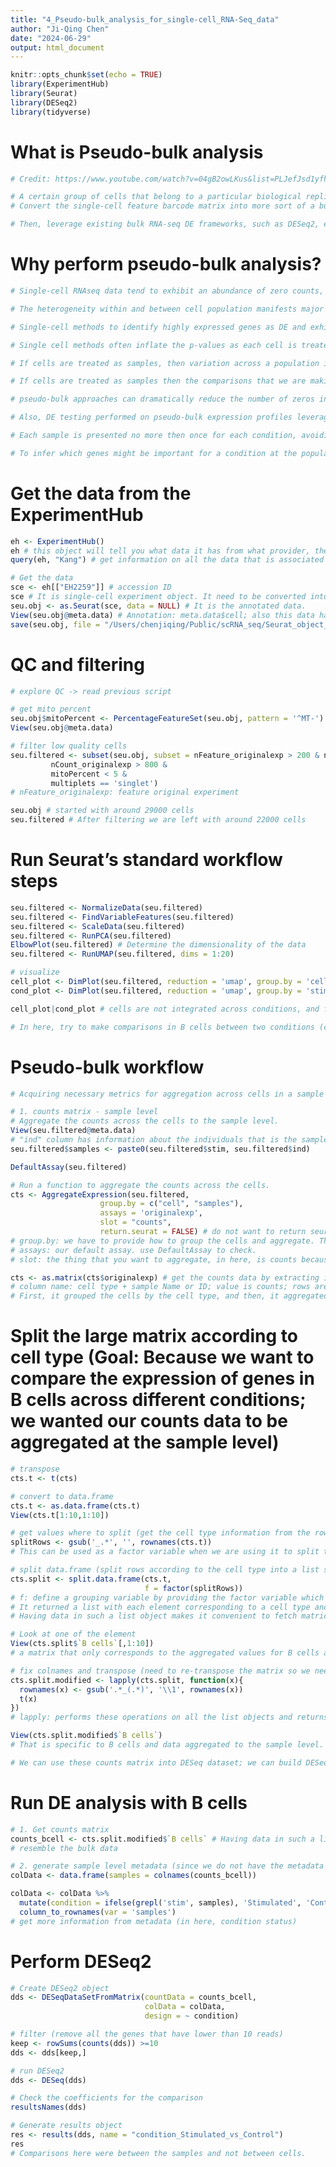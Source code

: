 ```yaml
---
title: "4_Pseudo-bulk_analysis_for_single-cell_RNA-Seq_data"
author: "Ji-Qing Chen"
date: "2024-06-29"
output: html_document
---
```


```r
knitr::opts_chunk$set(echo = TRUE)
library(ExperimentHub)
library(Seurat)
library(DESeq2)
library(tidyverse)
```

# What is Pseudo-bulk analysis
```r
# Credit: https://www.youtube.com/watch?v=04gB2owLKus&list=PLJefJsd1yfhagnkss5B1YCsHaH0GWQfFT&index=8

# A certain group of cells that belong to a particular biological replicate or sample. We want to aggregate the counts and metadata for those cells belonging to a particular replicate or sample to the sample/replicate level. Finally, we have such a format where we have one count value for a gene for one replicate sample.
# Convert the single-cell feature barcode matrix into more sort of a bulk where we have the counts for aggregated for the sample or the replicate level and not at the single cell level.

# Then, leverage existing bulk RNA-seq DE frameworks, such as DESeq2, edgeR and limma.
```

# Why perform pseudo-bulk analysis?
```r
# Single-cell RNAseq data tend to exhibit an abundance of zero counts, a complicated distribution, and huge heterogeneity.

# The heterogeneity within and between cell population manifests major challenges to the differential gene expression analysis in scRNAseq data.

# Single-cell methods to identify highly expressed genes as DE and exhibit low sensitivity for genes having low expression.

# Single cell methods often inflate the p-values as each cell is treated as a sample.

# If cells are treated as samples, then variation across a population is not truly investigate. Because the cells are not truly independent of each other as they are isolated from the same organism or sample from the same environment. So they cannot be considered as samples because they are not truly independent of each other.

# If cells are treated as samples then the comparisons that we are making at the individual level between the cells and we are not truly looking at the variation across the population.

# pseudo-bulk approaches can dramatically reduce the number of zeros in the data especially for the genes that have low expression and at the same time we can also leverage the statistical rigor of existing bulk RNAseq differential expression (DE) methods like DESeq2, edgeR and limma.

# Also, DE testing performed on pseudo-bulk expression profiles leverages the resolution offered by single-cell technologies to define the labels.

# Each sample is presented no more then once for each condition, avoiding problems from unmodelled correlations between samples. It also takes care of situation where the cells are correlated to each other as they isolated from the same organism or the same sample so aggregating the counts at the sample level makes each sample be represented only once in a condition which can avoid the problems of correlation between the samples.

# To infer which genes might be important for a condition at the population level (not the individual level; investigate the effect of a condition or an effect of a treatment on genes), samples need to be acquired from different organisms/samples, not different cells.
```

# Get the data from the ExperimentHub
```r
eh <- ExperimentHub()
eh # this object will tell you what data it has from what provider, the species, the data class
query(eh, "Kang") # get information on all the data that is associated with "Kang"

# Get the data
sce <- eh[["EH2259"]] # accession ID
sce # It is single-cell experiment object. It need to be converted into Seurat object
seu.obj <- as.Seurat(sce, data = NULL) # It is the annotated data.
View(seu.obj@meta.data) # Annotation: meta.data$cell; also this data has been run on a doublet finder algorithm: meta.data$multiplets -> will filter out the doublets.
save(seu.obj, file = "/Users/chenjiqing/Public/scRNA_seq/Seurat_object_for_PseudoBulk_analysis.RData")
```

# QC and filtering
```r
# explore QC -> read previous script

# get mito percent
seu.obj$mitoPercent <- PercentageFeatureSet(seu.obj, pattern = '^MT-')
View(seu.obj@meta.data)

# filter low quality cells
seu.filtered <- subset(seu.obj, subset = nFeature_originalexp > 200 & nFeature_originalexp < 2500 &
         nCount_originalexp > 800 & 
         mitoPercent < 5 &
         multiplets == 'singlet')
# nFeature_originalexp: feature original experiment

seu.obj # started with around 29000 cells
seu.filtered # After filtering we are left with around 22000 cells
```

# Run Seurat's standard workflow steps
```r
seu.filtered <- NormalizeData(seu.filtered)
seu.filtered <- FindVariableFeatures(seu.filtered)
seu.filtered <- ScaleData(seu.filtered)
seu.filtered <- RunPCA(seu.filtered)
ElbowPlot(seu.filtered) # Determine the dimensionality of the data
seu.filtered <- RunUMAP(seu.filtered, dims = 1:20)

# visualize 
cell_plot <- DimPlot(seu.filtered, reduction = 'umap', group.by = 'cell', label = TRUE) # Group my cells as per the type of the cluster or type of the cells that forms the cluster.
cond_plot <- DimPlot(seu.filtered, reduction = 'umap', group.by = 'stim') # Group cells by condition.

cell_plot|cond_plot # cells are not integrated across conditions, and for this analysis it really does not matter whether my data is integrated or not because the data that I am accessing and I will be using is the raw counts. And even if you use an integrated data the method which returns the character expression matrix will use the normalized data from the data slot and not from the count slot which stores the raw counts. Hence, it really does not matter whether you have integrated data or not.

# In here, try to make comparisons in B cells between two conditions (control and stimulated) by aggregating the counts to the sample levels in these conditions and comparing between the samples and essentially identifying genes that have different expression patterns in the two condition groups.
```

# Pseudo-bulk workflow
```r
# Acquiring necessary metrics for aggregation across cells in a sample

# 1. counts matrix - sample level
# Aggregate the counts across the cells to the sample level.
View(seu.filtered@meta.data)
# "ind" column has information about the individuals that is the sample ID. We want to add the condition information to this as well. So I want to create new column with both sample ID and th condition information.
seu.filtered$samples <- paste0(seu.filtered$stim, seu.filtered$ind)

DefaultAssay(seu.filtered)

# Run a function to aggregate the counts across the cells.
cts <- AggregateExpression(seu.filtered, 
                    group.by = c("cell", "samples"),
                    assays = 'originalexp',
                    slot = "counts",
                    return.seurat = FALSE) # do not want to return seurat object
# group.by: we have to provide how to group the cells and aggregate. The first thing I want to group by is the cell type and for within each cell type I want to group by the individual or sample name. -> We want to aggregate by the cell types and the samples.
# assays: our default assay. use DefaultAssay to check.
# slot: the thing that you want to aggregate, in here, is counts because I will be using DESeq which uses raw counts.

cts <- as.matrix(cts$originalexp) # get the counts data by extracting it from the matrix
# column name: cell type + sample Name or ID; value is counts; rows are genes -> We want to aggregate by the cell types and the samples.
# First, it grouped the cells by the cell type, and then, it aggregated for each type of sample within it for each of the gene.
```

# Split the large matrix according to cell type (Goal: Because we want to compare the expression of genes in B cells across different conditions; we wanted our counts data to be aggregated at the sample level)
```r
# transpose
cts.t <- t(cts)

# convert to data.frame
cts.t <- as.data.frame(cts.t)
View(cts.t[1:10,1:10])

# get values where to split (get the cell type information from the rows; since it has the sample ID along with the condition I need to get rid of this pattern that is anything after the "_" and the values so I can get only the cell type information here)
splitRows <- gsub('_.*', '', rownames(cts.t))
# This can be used as a factor variable when we are using it to split the data frame.

# split data.frame (split rows according to the cell type into a list sort of an object where each element would correspond to a matrix associated with a cell type)
cts.split <- split.data.frame(cts.t,
                              f = factor(splitRows))
# f: define a grouping variable by providing the factor variable which contain all the cell types that we obtained from previous command.
# It returned a list with each element corresponding to a cell type and each of these elements corresponds to the matrix that is associated with the cell type.
# Having data in such a list object makes it convenient to fetch matrices for cell type in the data.

# Look at one of the element
View(cts.split$`B cells`[,1:10]) 
# a matrix that only corresponds to the aggregated values for B cells across all the samples and it has information for all the genes

# fix colnames and transpose (need to re-transpose the matrix so we need to make our rows as the gene names and the columns as the sample IDs; we also need to fix the column names: we need to get rid of the cell type names [ex. "B cell_"] from the column names)
cts.split.modified <- lapply(cts.split, function(x){
  rownames(x) <- gsub('.*_(.*)', '\\1', rownames(x))
  t(x)
})
# lapply: performs these operations on all the list objects and returns a list object as well.

View(cts.split.modified$`B cells`)
# That is specific to B cells and data aggregated to the sample level. 

# We can use these counts matrix into DESeq dataset; we can build DESeq dataset using the count matrix and we can run the DESeq analysis.
```

# Run DE analysis with B cells
```r
# 1. Get counts matrix
counts_bcell <- cts.split.modified$`B cells` # Having data in such a list object makes it convenient to fetch matrices for cell type in the data.
# resemble the bulk data

# 2. generate sample level metadata (since we do not have the metadata for the samples, we can create one)
colData <- data.frame(samples = colnames(counts_bcell))

colData <- colData %>%
  mutate(condition = ifelse(grepl('stim', samples), 'Stimulated', 'Control')) %>%
  column_to_rownames(var = 'samples')
# get more information from metadata (in here, condition status)
```

# Perform DESeq2
```r
# Create DESeq2 object   
dds <- DESeqDataSetFromMatrix(countData = counts_bcell,
                              colData = colData,
                              design = ~ condition)

# filter (remove all the genes that have lower than 10 reads)
keep <- rowSums(counts(dds)) >=10
dds <- dds[keep,]

# run DESeq2
dds <- DESeq(dds)

# Check the coefficients for the comparison
resultsNames(dds)

# Generate results object
res <- results(dds, name = "condition_Stimulated_vs_Control")
res
# Comparisons here were between the samples and not between cells.
```


